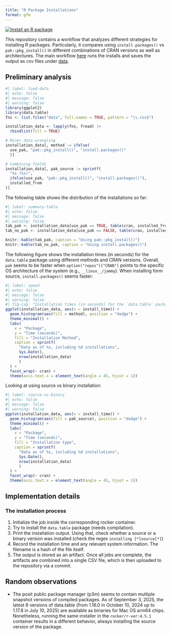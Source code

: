 ```yaml
---
title: "R Package Installations"
format: gfm
---
```


[![Install an R package](https://github.com/gvegayon/r-pkg-installs/actions/workflows/install_an_r_package.yaml/badge.svg)](https://github.com/gvegayon/r-pkg-installs/actions/workflows/install_an_r_package.yaml)

This repository contains a workflow that analyzes different strategies for installing R packages. Particularly, it compares using `install.packages()` vs `pak::pkg_install()` in different combinations of CRAN versions as well as architectures. The main workflow [here](./.github/workflows/install_an_r_package.yaml) runs the installs and saves the output as csv files under [data](./data).

## Preliminary analysis

```r
#| label: load-data
#| echo: false
#| message: false
#| warning: false
library(ggplot2)
library(data.table)
fns <- list.files("data", full.names = TRUE, pattern = "\\.csv$")

installation_data <- lapply(fns, fread) |>
  rbindlist(fill = TRUE)

# Minor data wrangling
installation_data[, method := ifelse(
  use_pak, "pak::pkg_install()", "install.packages()"
  )]

# Combining fields
installation_data[, pak_source := sprintf(
  "%s (%s)",
  ifelse(use_pak, "pak::pkg_install()", "install.packages()"),
  installed_from
)]
```

The following table shows the distribution of the installations so far:

```r
#| label: summary-table
#| echo: false
#| message: false
#| warning: false
tab_pak <- installation_data[use_pak == TRUE, table(cran, installed_from)]
tab_no_pak <- installation_data[use_pak == FALSE, table(cran, installed_from)]

knitr::kable(tab_pak, caption = "Using pak::pkg_install()")
knitr::kable(tab_no_pak, caption = "Using install.packages()")
```

The following figure shows the installation times (in seconds) for the `data.table` package using different methods and CRAN versions. Overall, `pak` seems to be faster when `option("repos")["CRAN"]` points to the specific OS architecture of the system (e.g., `__linux__/jammy`). When installing form source, `install.packages()` seems faster:

```r
#| label: speed
#| echo: false
#| message: false
#| warning: false
#| fig-cap: "Installation times (in seconds) for the `data.table` package using different methods and CRAN versions."
ggplot(installation_data, aes(x = install_time)) +
  geom_histogram(aes(fill = method), position = "dodge") +
  theme_minimal() +
  labs(
    x = "Package",
    y = "Time (seconds)",
    fill = "Installation Method",
    caption = sprintf(
      "Data as of %s, including %d installations",
      Sys.Date(),
      nrow(installation_data)
      )
  ) +
  facet_wrap(~ cran) +
  theme(axis.text.x = element_text(angle = 45, hjust = 1))
```

Looking at using source vs binary installation:

```r
#| label: source-vs-binary
#| echo: false
#| message: false
#| warning: false
ggplot(installation_data, aes(x = install_time)) +
  geom_histogram(aes(fill = pak_source), position = "dodge") +
  theme_minimal() +
  labs(
    x = "Package",
    y = "Time (seconds)",
    fill = "Installation type",
    caption = sprintf(
      "Data as of %s, including %d installations",
      Sys.Date(),
      nrow(installation_data)
      )
  ) +
  facet_wrap(~ cran) +
  theme(axis.text.x = element_text(angle = 45, hjust = 1))
```

## Implementation details

### The installation process

1. Initialize the job inside the corresponding rocker container.
2. Try to install the `data.table` package (needs compilation).
3. Print the installation output. Using that, check whether a source or a binary version was installed (check the regex `installing [*]source[*]`)
4. Record the installation time and any relevant system information. The filename is a hash of the file itself.
5. The output is stored as an artifact. Once all jobs are complete, the artifacts are combined into a single CSV file, which is then uploaded to the repository via a commit.

## Random observations

- The posit public package manager (p3m) seems to contain multiple snapshot versions of compiled packages. As of September 3, 2025, the latest 8 versions of data.table (from 1.16.0 in October 10, 2024 up to 1.17.8 in July 10, 2025) are available as binaries for Mac OS arm64 chips. Nonetheless, running the same installer in the `rocker/r-ver:4.5.1` container results in a different behavior, always installing the source version of the package.